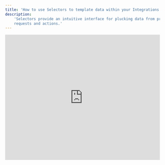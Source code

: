 ```yaml
---
title: 'How to use Selectors to template data within your Integrations'
description:
    'Selectors provide an intuitive interface for plucking data from previous steps in your flow, to be used within your
    requests and actions.'
---
```


<Tabs>
    <Tab title="Video Guide">
        <iframe
            width="100%"
            height="407"
            src="https://www.youtube.com/embed/cWZVBmgaYUQ?si=isTlP1CmtGyLpTlf"
            title="YouTube video player"
            frameborder="0"
            allow="accelerometer; autoplay; clipboard-write; encrypted-media; gyroscope; picture-in-picture"
            allowfullscreen
        ></iframe>
    </Tab>
</Tabs>
